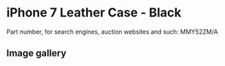 # iPhone 7 Leather Case - Black

Part number, for search engines, auction websites and such: MMY52ZM/A

## Image gallery

<div style={{ width: "768px" }}>
  <GalleryComponent
    images={[
      {
        original: "/everysource/MMY52",
        thumbnail: "/everypreview/MMY52",
      },
      {
        original: "/everysource/MMY52_AV1_GOLD",
        thumbnail: "/everypreview/MMY52_AV1_GOLD",
      },
      {
        original: "/everysource/MMY52_AV1_JET_BLACK",
        thumbnail: "/everypreview/MMY52_AV1_JET_BLACK",
      },
      {
        original: "/everysource/MMY52_AV1_RED",
        thumbnail: "/everypreview/MMY52_AV1_RED",
      },
      {
        original: "/everysource/MMY52_AV1_SILVER",
        thumbnail: "/everypreview/MMY52_AV1_SILVER",
      },
      {
        original: "/everysource/MMY52_AV2",
        thumbnail: "/everypreview/MMY52_AV2",
      }
    ]}
  />
</div>